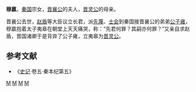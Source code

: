 '''穆嬴'''，[[秦国|秦国]]宗女，[[晋襄公|晋襄公]]的夫人，[[晋灵公|晋灵公]]的母亲。

晋襄公去世，[[赵盾|赵盾]]等大臣议立长君，派[[先蔑|先蔑]]、[[士会|士会]]到秦国接晋襄公的弟弟[[公子雍|公子雍]]，穆嬴抱着太子夷皋在朝堂上天天痛哭，称：“先君何罪？其嗣亦何罪？”又亲自求赵盾，晋国诸卿于是背弃了公子雍，立夷皋为[[晋灵公|晋灵公]]。
==参考文献==
*《[[史记|史记]]·卷五·秦本纪第五》

[[Category:嬴姓|M]]
[[Category:秦国人|M]]
[[Category:晋国君主配偶|M]]
[[Category:春秋战国女性|M]]
